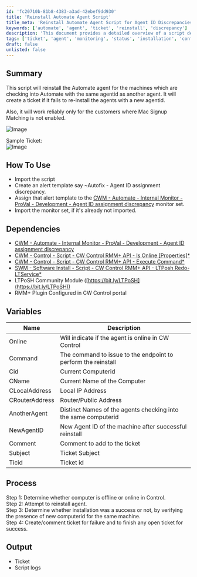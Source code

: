 ```yaml
---
id: 'fc20710b-81b8-4383-a3ad-42ebef9dd930'
title: 'Reinstall Automate Agent Script'
title_meta: 'Reinstall Automate Agent Script for Agent ID Discrepancies'
keywords: ['automate', 'agent', 'ticket', 'reinstall', 'discrepancy']
description: 'This document provides a detailed overview of a script designed to reinstall the Automate agent for machines that share the same agent ID. It outlines the process of creating tickets for failed installations and highlights specific dependencies and variables necessary for successful execution. The script is intended for environments where Mac Signup Matching is not enabled.'
tags: ['ticket', 'agent', 'monitoring', 'status', 'installation', 'configuration']
draft: false
unlisted: false
---
```

## Summary

This script will reinstall the Automate agent for the machines which are checking into Automate with the same agentid as another agent. It will create a ticket if it fails to re-install the agents with a new agentid.

Also, it will work reliably only for the customers where Mac Signup Matching is not enabled.

![Image](../../../static/img/Agent-ID-assignment-discrepancy-Autofix/image_1.png)

Sample Ticket:  
![Image](../../../static/img/Agent-ID-assignment-discrepancy-Autofix/image_2.png)

## How To Use

- Import the script
- Create an alert template say ~Autofix - Agent ID assignment discrepancy.
- Assign that alert template to the [CWM - Automate - Internal Monitor - ProVal - Development - Agent ID assignment discrepancy](https://proval.itglue.com/DOC-5078775-10829954) monitor set.
- Import the monitor set, if it's already not imported.

## Dependencies

- [CWM - Automate - Internal Monitor - ProVal - Development - Agent ID assignment discrepancy](https://proval.itglue.com/DOC-5078775-10829954)
- [CWM - Control - Script - CW Control RMM+ API - Is Online [Properties]*](https://proval.itglue.com/DOC-5078775-8143436)
- [CWM - Control - Script - CW Control RMM+ API - Execute Command*](https://proval.itglue.com/DOC-5078775-8141008)
- [SWM - Software Install - Script - CW Control RMM+ API - LTPosh Redo-LTService*](https://proval.itglue.com/DOC-5078775-7761438)
- LTPoSH Community Module ([https://bit.ly/LTPoSH](https://bit.ly/LTPoSH))
- RMM+ Plugin Configured in CW Control portal

## Variables

| Name              | Description                                                    |
|-------------------|---------------------------------------------------------------|
| Online            | Will indicate if the agent is online in CW Control           |
| Command           | The command to issue to the endpoint to perform the reinstall |
| Cid               | Current Computerid                                           |
| CName             | Current Name of the Computer                                 |
| CLocalAddress     | Local IP Address                                            |
| CRouterAddress    | Router/Public Address                                        |
| AnotherAgent      | Distinct Names of the agents checking into the same computerid |
| NewAgentID        | New Agent ID of the machine after successful reinstall       |
| Comment           | Comment to add to the ticket                                 |
| Subject           | Ticket Subject                                              |
| Ticid             | Ticket id                                                  |

## Process

Step 1: Determine whether computer is offline or online in Control.  
Step 2: Attempt to reinstall agent.  
Step 3: Determine whether installation was a success or not, by verifying the presence of new computerid for the same machine.  
Step 4: Create/comment ticket for failure and to finish any open ticket for success.

## Output

- Ticket
- Script logs











